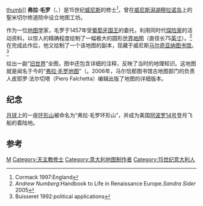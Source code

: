[[文件:FraMauroDetailedMapInverted.jpg|thumb]]]]
'''弗拉·毛罗'''（{{lang|it|Fra Mauro}}、{{bd|？||1459年|}}）是15世纪[[威尼斯共和国|威尼斯]]{{link-en|卡玛尔迪斯|Camaldolese}}的修士<ref>Cormack 1997:England</ref>，曾在[[威尼斯潟湖|威尼斯潟湖]][[穆拉诺岛|穆拉诺岛]]上的聖米切尔修道院中设立地图工坊。

作为一位[[地图学|地图学]]家，毛罗于1457年受[[葡萄牙|葡萄牙]][[国王|国王]]的委托，利用同时代[[探险家|探险家]]的活动资料，以惊人的精确程度绘制了一幅极大的圆形[[世界地图|世界地图]]（直径长75[[英寸|英寸]]）。<ref>''Andrew Numberg'':Handbook to Life in Renaissance Europe.''Sandra Sider'' 2005</ref>在完成此作后，他又绘制了一个该地图的副本，现藏于威尼斯[[马尔奇亚纳图书馆|马尔奇亚纳图书馆]]。<ref>Buisseret 1992:political applications</ref>

绘出一副“[[旧世界|旧世界]]”全图，图中还包含详细的注释，反映了当时的地理知识。这地图就是闻名于今的“[[弗拉·毛罗地图|弗拉·毛罗地图]]”（{{lang|en|Fra Mauro map}}。2006年，马尔恰那图书馆古地图部门的负责人皮耶罗·法尔切塔（Piero Falchetta）编辑出版了地图的详细版本。

==纪念==
[[月球|月球]]上的一座[[环形山|环形山]]被命名为“弗拉·毛罗环形山”，并成为美国[[阿波罗14号|阿波罗14号]]登月飞船的着陆地。

== 参考 ==
{{reflist}}

{{Authority control}}
[[Category:威尼斯人|M]]
[[Category:天主教修士|Category:天主教修士]]
[[Category:意大利地图制作者|Category:意大利地图制作者]]
[[Category:15世纪意大利人|Category:15世纪意大利人]]